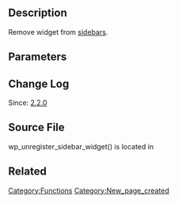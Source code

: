 == Description ==

Remove widget from [[Sidebars|sidebars]].

== Parameters ==

{{Parameter|$id|int|string|Widget ID.|required}}

== Change Log ==

Since: [[Version 2.2.0|2.2.0]]

== Source File ==

wp_unregister_sidebar_widget() is located in {{Trac|wp-includes/widgets.php}}

== Related ==

{{Sidebar Tags}}

{{Tag Footer}}

[[Category:Functions]]
[[Category:New_page_created]]